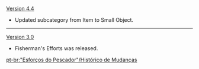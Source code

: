 {{Change History/Header}}
[[Version 4.4]]
* Updated subcategory from Item to Small Object.
----
[[Version 3.0]]
* Fisherman's Efforts was released.
<noinclude>
[[pt-br:"Esforços do Pescador"/Histórico de Mudanças]]
</noinclude>